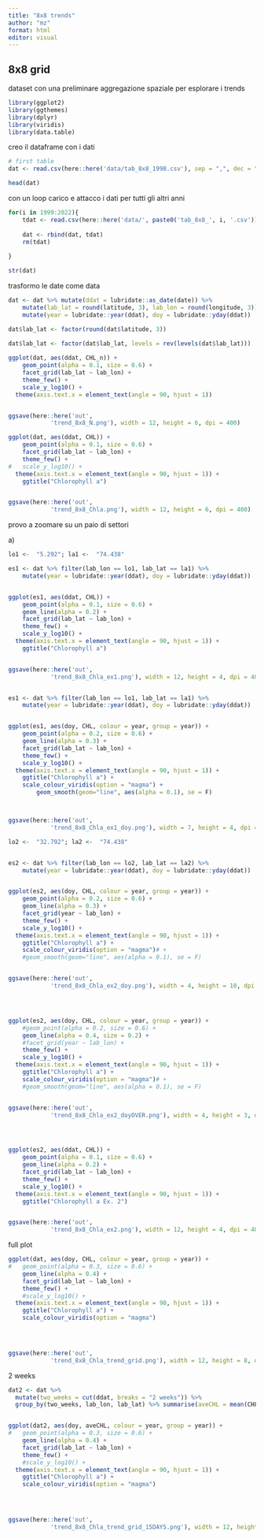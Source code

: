 ```yaml
---
title: "8x8 trends"
author: "mz"
format: html
editor: visual
---
```


## 8x8 grid

dataset con una preliminare aggregazione spaziale per esplorare i trends

```r
library(ggplot2)
library(ggthemes)
library(dplyr)
library(viridis)
library(data.table)
```

creo il dataframe con i dati

```r
# first table
dat <- read.csv(here::here('data/tab_8x8_1998.csv'), sep = ",", dec = ".")

head(dat)

```

con un loop carico e attacco i dati per tutti gli altri anni

```r
for(i in 1999:2022){
	tdat <- read.csv(here::here('data/', paste0('tab_8x8_', i, '.csv')), sep = ",", dec = ".")
	
	dat <- rbind(dat, tdat)
	rm(tdat)
	
}
```

```r
str(dat)
```

trasformo le date come data

```r
dat <- dat %>% mutate(ddat = lubridate::as_date(date)) %>%
	mutate(lab_lat = round(latitude, 3), lab_lon = round(longitude, 3))%>%
	mutate(year = lubridate::year(ddat), doy = lubridate::yday(ddat))

dat$lab_lat <- factor(round(dat$latitude, 3))
											
dat$lab_lat <- factor(dat$lab_lat, levels = rev(levels(dat$lab_lat)))

```

```r
ggplot(dat, aes(ddat, CHL_n)) +
	geom_point(alpha = 0.1, size = 0.6) +
	facet_grid(lab_lat ~ lab_lon) +
	theme_few() +
	scale_y_log10() + 
  theme(axis.text.x = element_text(angle = 90, hjust = 1)) 


ggsave(here::here('out',
			'trend_8x8_N.png'), width = 12, height = 6, dpi = 400)
```

```r
ggplot(dat, aes(ddat, CHL)) +
	geom_point(alpha = 0.1, size = 0.6) +
	facet_grid(lab_lat ~ lab_lon) +
	theme_few() +
#	scale_y_log10() + 
  theme(axis.text.x = element_text(angle = 90, hjust = 1)) +
	ggtitle("Chlorophyll a")


ggsave(here::here('out',
			'trend_8x8_Chla.png'), width = 12, height = 6, dpi = 400)
```

provo a zoomare su un paio di settori

a\)

```r

lo1 <-  "5.292"; la1 <-  "74.438"

es1 <- dat %>% filter(lab_lon == lo1, lab_lat == la1) %>%
	mutate(year = lubridate::year(ddat), doy = lubridate::yday(ddat))


ggplot(es1, aes(ddat, CHL)) +
	geom_point(alpha = 0.1, size = 0.6) + 
	geom_line(alpha = 0.2) + 
	facet_grid(lab_lat ~ lab_lon) +
	theme_few() +
	scale_y_log10() + 
  theme(axis.text.x = element_text(angle = 90, hjust = 1)) +
	ggtitle("Chlorophyll a")


ggsave(here::here('out',
			'trend_8x8_Chla_ex1.png'), width = 12, height = 4, dpi = 400)



```

```r


es1 <- dat %>% filter(lab_lon == lo1, lab_lat == la1) %>%
	mutate(year = lubridate::year(ddat), doy = lubridate::yday(ddat))


ggplot(es1, aes(doy, CHL, colour = year, group = year)) +
	geom_point(alpha = 0.2, size = 0.6) + 
	geom_line(alpha = 0.3) + 
	facet_grid(lab_lat ~ lab_lon) +
	theme_few() +
	scale_y_log10() + 
  theme(axis.text.x = element_text(angle = 90, hjust = 1)) +
	ggtitle("Chlorophyll a") +
	scale_colour_viridis(option = "magma") +
		geom_smooth(geom="line", aes(alpha = 0.1), se = F)



ggsave(here::here('out',
			'trend_8x8_Chla_ex1_doy.png'), width = 7, height = 4, dpi = 400)


```

```r

lo2 <-  "32.792"; la2 <-  "74.438"


es2 <- dat %>% filter(lab_lon == lo2, lab_lat == la2) %>%
	mutate(year = lubridate::year(ddat), doy = lubridate::yday(ddat))


ggplot(es2, aes(doy, CHL, colour = year, group = year)) +
	geom_point(alpha = 0.2, size = 0.6) + 
	geom_line(alpha = 0.3) + 
	facet_grid(year ~ lab_lon) +
	theme_few() +
	scale_y_log10() + 
  theme(axis.text.x = element_text(angle = 90, hjust = 1)) +
	ggtitle("Chlorophyll a") +
	scale_colour_viridis(option = "magma")# +
	#geom_smooth(geom="line", aes(alpha = 0.1), se = F)


ggsave(here::here('out',
			'trend_8x8_Chla_ex2_doy.png'), width = 4, height = 10, dpi = 400)




ggplot(es2, aes(doy, CHL, colour = year, group = year)) +
	#geom_point(alpha = 0.2, size = 0.6) + 
	geom_line(alpha = 0.4, size = 0.2) + 
	#facet_grid(year ~ lab_lon) +
	theme_few() +
	scale_y_log10() + 
  theme(axis.text.x = element_text(angle = 90, hjust = 1)) +
	ggtitle("Chlorophyll a") +
	scale_colour_viridis(option = "magma")# +
	#geom_smooth(geom="line", aes(alpha = 0.1), se = F)


ggsave(here::here('out',
			'trend_8x8_Chla_ex2_doyOVER.png'), width = 4, height = 3, dpi = 400)





```

```r


ggplot(es2, aes(ddat, CHL)) +
	geom_point(alpha = 0.1, size = 0.6) + 
	geom_line(alpha = 0.2) + 
	facet_grid(lab_lat ~ lab_lon) +
	theme_few() +
	scale_y_log10() + 
  theme(axis.text.x = element_text(angle = 90, hjust = 1)) +
	ggtitle("Chlorophyll a Ex. 2")


ggsave(here::here('out',
			'trend_8x8_Chla_ex2.png'), width = 12, height = 4, dpi = 400)


```

full plot

```r

ggplot(dat, aes(doy, CHL, colour = year, group = year)) +
#	geom_point(alpha = 0.3, size = 0.6) + 
	geom_line(alpha = 0.4) + 
	facet_grid(lab_lat ~ lab_lon) +
	theme_few() +
	#scale_y_log10() + 
  theme(axis.text.x = element_text(angle = 90, hjust = 1)) +
	ggtitle("Chlorophyll a") +
	scale_colour_viridis(option = "magma") 
	



ggsave(here::here('out',
			'trend_8x8_Chla_trend_grid.png'), width = 12, height = 8, dpi = 400)

```

2 weeks

```r
dat2 <- dat %>%
  mutate(two_weeks = cut(ddat, breaks = "2 weeks")) %>%
  group_by(two_weeks, lab_lon, lab_lat) %>% summarise(aveCHL = mean(CHL, na.rm = T)) %>% mutate(year = as.numeric(stringr::str_sub(two_weeks, 1, 4)), ddat = lubridate::as_date(two_weeks), doy = lubridate::yday(ddat))


ggplot(dat2, aes(doy, aveCHL, colour = year, group = year)) +
#	geom_point(alpha = 0.3, size = 0.6) + 
	geom_line(alpha = 0.4) + 
	facet_grid(lab_lat ~ lab_lon) +
	theme_few() +
	#scale_y_log10() + 
  theme(axis.text.x = element_text(angle = 90, hjust = 1)) +
	ggtitle("Chlorophyll a") +
	scale_colour_viridis(option = "magma") 
	



ggsave(here::here('out',
			'trend_8x8_Chla_trend_grid_15DAYS.png'), width = 12, height = 8, dpi = 400)

```

